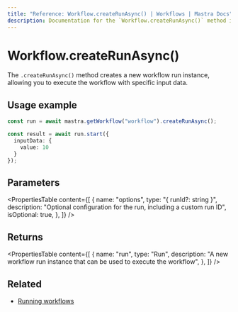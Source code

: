 ```yaml
---
title: "Reference: Workflow.createRunAsync() | Workflows | Mastra Docs"
description: Documentation for the `Workflow.createRunAsync()` method in workflows, which creates a new workflow run instance.
---
```


# Workflow.createRunAsync()

The `.createRunAsync()` method creates a new workflow run instance, allowing you to execute the workflow with specific input data.

## Usage example

```typescript showLineNumbers copy
const run = await mastra.getWorkflow("workflow").createRunAsync();

const result = await run.start({
  inputData: {
    value: 10
  }
});
```

## Parameters

<PropertiesTable
  content={[
    {
      name: "options",
      type: "{ runId?: string }",
      description:
        "Optional configuration for the run, including a custom run ID",
      isOptional: true,
    },
  ]}
/>

## Returns

<PropertiesTable
  content={[
    {
      name: "run",
      type: "Run",
      description:
        "A new workflow run instance that can be used to execute the workflow",
    },
  ]}
/>

## Related

- [Running workflows](../../docs/workflows/overview.mdx#running-workflows)
